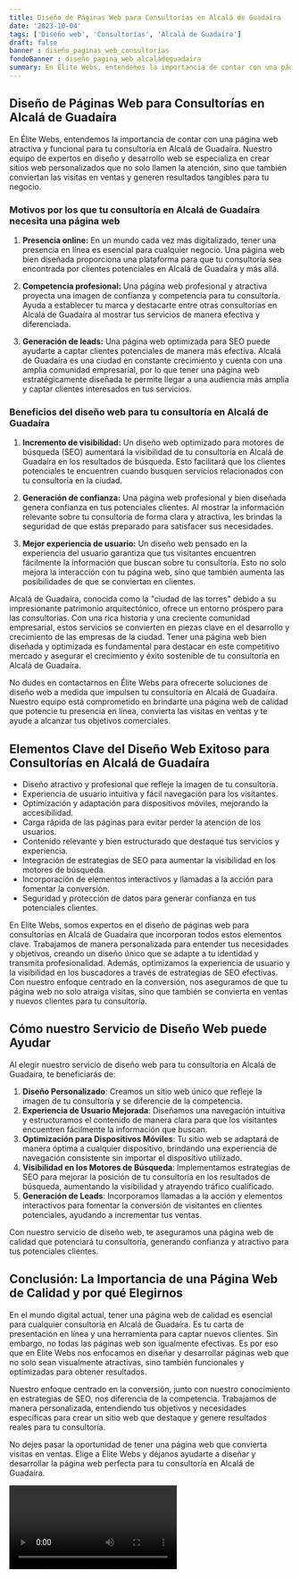 ```yaml
---
title: Diseño de Páginas Web para Consultorías en Alcalá de Guadaíra
date: '2023-10-04'
tags: ['Diseño web', 'Consultorías', 'Alcalá de Guadaíra']
draft: false
banner : diseño_paginas_web_consultorías
fondoBanner : diseño_pagina_web_alcaládeguadaíra
summary: En Élite Webs, entendemos la importancia de contar con una página web atractiva y funcional para tu consultoría en Alcalá de Guadaíra. Nuestro equipo de expertos en diseño y desarrollo web se especializa en crear sitios web personalizados que no solo llamen la atención, sino que también conviertan las visitas en ventas y generen resultados tangibles para tu negocio.
---
```


## **Diseño de Páginas Web para Consultorías en Alcalá de Guadaíra**

En Élite Webs, entendemos la importancia de contar con una página web atractiva y funcional para tu consultoría en Alcalá de Guadaíra. Nuestro equipo de expertos en diseño y desarrollo web se especializa en crear sitios web personalizados que no solo llamen la atención, sino que también conviertan las visitas en ventas y generen resultados tangibles para tu negocio.

### **Motivos por los que tu consultoría en Alcalá de Guadaíra necesita una página web**

1. **Presencia online:** En un mundo cada vez más digitalizado, tener una presencia en línea es esencial para cualquier negocio. Una página web bien diseñada proporciona una plataforma para que tu consultoría sea encontrada por clientes potenciales en Alcalá de Guadaíra y más allá.

2. **Competencia profesional:** Una página web profesional y atractiva proyecta una imagen de confianza y competencia para tu consultoría. Ayuda a establecer tu marca y destacarte entre otras consultorías en Alcalá de Guadaíra al mostrar tus servicios de manera efectiva y diferenciada.

3. **Generación de leads:** Una página web optimizada para SEO puede ayudarte a captar clientes potenciales de manera más efectiva. Alcalá de Guadaíra es una ciudad en constante crecimiento y cuenta con una amplia comunidad empresarial, por lo que tener una página web estratégicamente diseñada te permite llegar a una audiencia más amplia y captar clientes interesados en tus servicios.

### **Beneficios del diseño web para tu consultoría en Alcalá de Guadaíra**

1. **Incremento de visibilidad:** Un diseño web optimizado para motores de búsqueda (SEO) aumentará la visibilidad de tu consultoría en Alcalá de Guadaíra en los resultados de búsqueda. Esto facilitará que los clientes potenciales te encuentren cuando busquen servicios relacionados con tu consultoría en la ciudad.

2. **Generación de confianza:** Una página web profesional y bien diseñada genera confianza en tus potenciales clientes. Al mostrar la información relevante sobre tu consultoría de forma clara y atractiva, les brindas la seguridad de que estás preparado para satisfacer sus necesidades.

3. **Mejor experiencia de usuario:** Un diseño web pensado en la experiencia del usuario garantiza que tus visitantes encuentren fácilmente la información que buscan sobre tu consultoría. Esto no solo mejora la interacción con tu página web, sino que también aumenta las posibilidades de que se conviertan en clientes.

Alcalá de Guadaíra, conocida como la "ciudad de las torres" debido a su impresionante patrimonio arquitectónico, ofrece un entorno próspero para las consultorías. Con una rica historia y una creciente comunidad empresarial, estos servicios se convierten en piezas clave en el desarrollo y crecimiento de las empresas de la ciudad. Tener una página web bien diseñada y optimizada es fundamental para destacar en este competitivo mercado y asegurar el crecimiento y éxito sostenible de tu consultoría en Alcalá de Guadaíra.

No dudes en contactarnos en Élite Webs para ofrecerte soluciones de diseño web a medida que impulsen tu consultoría en Alcalá de Guadaíra. Nuestro equipo está comprometido en brindarte una página web de calidad que potencie tu presencia en línea, convierta las visitas en ventas y te ayude a alcanzar tus objetivos comerciales.

<GifSeo />

<Cta />

## Elementos Clave del Diseño Web Exitoso para Consultorías en Alcalá de Guadaíra

- Diseño atractivo y profesional que refleje la imagen de tu consultoría.
- Experiencia de usuario intuitiva y fácil navegación para los visitantes.
- Optimización y adaptación para dispositivos móviles, mejorando la accesibilidad.
- Carga rápida de las páginas para evitar perder la atención de los usuarios.
- Contenido relevante y bien estructurado que destaque tus servicios y experiencia.
- Integración de estrategias de SEO para aumentar la visibilidad en los motores de búsqueda.
- Incorporación de elementos interactivos y llamadas a la acción para fomentar la conversión.
- Seguridad y protección de datos para generar confianza en tus potenciales clientes.

En Elite Webs, somos expertos en el diseño de páginas web para consultorías en Alcalá de Guadaíra que incorporan todos estos elementos clave. Trabajamos de manera personalizada para entender tus necesidades y objetivos, creando un diseño único que se adapte a tu identidad y transmita profesionalidad. Además, optimizamos la experiencia de usuario y la visibilidad en los buscadores a través de estrategias de SEO efectivas. Con nuestro enfoque centrado en la conversión, nos aseguramos de que tu página web no solo atraiga visitas, sino que también se convierta en ventas y nuevos clientes para tu consultoría.

## Cómo nuestro Servicio de Diseño Web puede Ayudar

Al elegir nuestro servicio de diseño web para tu consultoría en Alcalá de Guadaíra, te beneficiarás de:

1. **Diseño Personalizado**: Creamos un sitio web único que refleje la imagen de tu consultoría y se diferencie de la competencia.
2. **Experiencia de Usuario Mejorada**: Diseñamos una navegación intuitiva y estructuramos el contenido de manera clara para que los visitantes encuentren fácilmente la información que buscan.
3. **Optimización para Dispositivos Móviles**: Tu sitio web se adaptará de manera óptima a cualquier dispositivo, brindando una experiencia de navegación consistente sin importar el dispositivo utilizado.
4. **Visibilidad en los Motores de Búsqueda**: Implementamos estrategias de SEO para mejorar la posición de tu consultoría en los resultados de búsqueda, aumentando la visibilidad y atrayendo tráfico cualificado.
5. **Generación de Leads**: Incorporamos llamadas a la acción y elementos interactivos para fomentar la conversión de visitantes en clientes potenciales, ayudando a incrementar tus ventas.

Con nuestro servicio de diseño web, te aseguramos una página web de calidad que potenciará tu consultoría, generando confianza y atractivo para tus potenciales clientes.

## Conclusión: La Importancia de una Página Web de Calidad y por qué Elegirnos

En el mundo digital actual, tener una página web de calidad es esencial para cualquier consultoría en Alcalá de Guadaíra. Es tu carta de presentación en línea y una herramienta para captar nuevos clientes. Sin embargo, no todas las páginas web son igualmente efectivas. Es por eso que en Elite Webs nos enfocamos en diseñar y desarrollar páginas web que no solo sean visualmente atractivas, sino también funcionales y optimizadas para obtener resultados.

Nuestro enfoque centrado en la conversión, junto con nuestro conocimiento en estrategias de SEO, nos diferencia de la competencia. Trabajamos de manera personalizada, entendiendo tus objetivos y necesidades específicas para crear un sitio web que destaque y genere resultados reales para tu consultoría.

No dejes pasar la oportunidad de tener una página web que convierta visitas en ventas. Elige a Elite Webs y déjanos ayudarte a diseñar y desarrollar la página web perfecta para tu consultoría en Alcalá de Guadaíra.

<Video />

<CtaBot job='Consultorías' city='Alcalá de Guadaíra'/>

<Gmaps query='Alcalá de Guadaíra+españa+maps' />